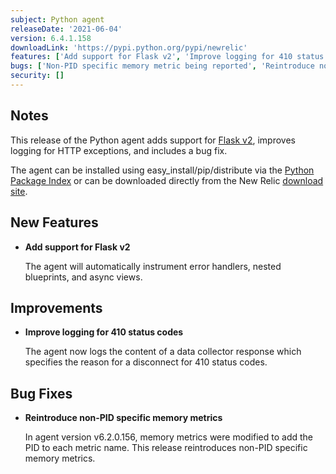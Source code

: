 ```yaml
---
subject: Python agent
releaseDate: '2021-06-04'
version: 6.4.1.158
downloadLink: 'https://pypi.python.org/pypi/newrelic'
features: ['Add support for Flask v2', 'Improve logging for 410 status codes']
bugs: ['Non-PID specific memory metric being reported', 'Reintroduce non-PID specific memory metrics']
security: []
---
```


## Notes

This release of the Python agent adds support for [Flask v2](https://flask.palletsprojects.com/en/2.0.x/changes/#version-2-0-0), improves logging for HTTP exceptions, and includes a bug fix.

The agent can be installed using easy_install/pip/distribute via the [Python Package Index](https://pypi.python.org/pypi/newrelic) or can be downloaded directly from the New Relic [download site](https://download.newrelic.com/python_agent/release).

## New Features

* **Add support for Flask v2**

  The agent will automatically instrument error handlers, nested blueprints, and async views.

## Improvements

* **Improve logging for 410 status codes**

  The agent now logs the content of a data collector response which specifies the reason for a disconnect for 410 status codes.

## Bug Fixes

* **Reintroduce non-PID specific memory metrics**

  In agent version v6.2.0.156, memory metrics were modified to add the PID to each metric name. This release reintroduces non-PID specific memory metrics.
